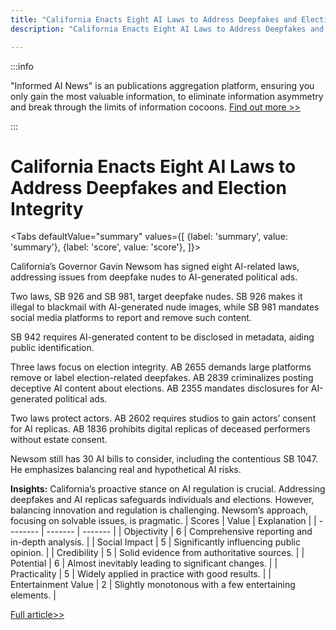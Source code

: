 ```yaml
---
title: "California Enacts Eight AI Laws to Address Deepfakes and Election Integrity"
description: "California Enacts Eight AI Laws to Address Deepfakes and Election Integrity"

---
```



:::info

"Informed AI News" is an publications aggregation platform, ensuring you only gain the most valuable information, to eliminate information asymmetry and break through the limits of information cocoons.  [Find out more >>](/)

:::

# California Enacts Eight AI Laws to Address Deepfakes and Election Integrity


<Tabs
	defaultValue="summary"
	values={[
	{label: 'summary', value: 'summary'},
	{label: 'score', value: 'score'},
]}>
<TabItem value="summary">


California’s Governor Gavin Newsom has signed eight AI-related laws, addressing issues from deepfake nudes to AI-generated political ads.

Two laws, SB 926 and SB 981, target deepfake nudes. SB 926 makes it illegal to blackmail with AI-generated nude images, while SB 981 mandates social media platforms to report and remove such content.

SB 942 requires AI-generated content to be disclosed in metadata, aiding public identification.

Three laws focus on election integrity. AB 2655 demands large platforms remove or label election-related deepfakes. AB 2839 criminalizes posting deceptive AI content about elections. AB 2355 mandates disclosures for AI-generated political ads.

Two laws protect actors. AB 2602 requires studios to gain actors’ consent for AI replicas. AB 1836 prohibits digital replicas of deceased performers without estate consent.

Newsom still has 30 AI bills to consider, including the contentious SB 1047. He emphasizes balancing real and hypothetical AI risks.

**Insights:**
California’s proactive stance on AI regulation is crucial. Addressing deepfakes and AI replicas safeguards individuals and elections. However, balancing innovation and regulation is challenging. Newsom’s approach, focusing on solvable issues, is pragmatic.
</TabItem>
<TabItem value="score">
	| Scores     | Value   | Explanation |
	| -------- | ------- | ------- |
	| Objectivity  | 6    | Comprehensive reporting and in-depth analysis.    |
	| Social Impact | 5     | Significantly influencing public opinion.    |
	| Credibility    | 5    | Solid evidence from authoritative sources.    |
	| Potential    | 6    | Almost inevitably leading to significant changes.    |
	| Practicality    | 5    | Widely applied in practice with good results.    |
	| Entertainment Value    | 2    | Slightly monotonous with a few entertaining elements.    |
</TabItem>
</Tabs>

[Full article>>](https://techcrunch.com/2024/09/19/here-is-whats-illegal-under-californias-8-and-counting-new-ai-laws/)
